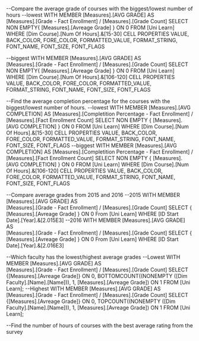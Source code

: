 --Compare the average grade of courses with the biggest/lowest number of hours
--lowest
WITH MEMBER [Measures].[AVG GRADE] AS  
[Measures].[Grade - Fact Enrollment] / [Measures].[Grade Count]
SELECT NON EMPTY{ [Measures].[Avreage Grade] } ON 0 
FROM [Uni Learn] 
WHERE [Dim Course].[Num Of Hours].&[15-30]
CELL PROPERTIES VALUE, 
BACK_COLOR, 
FORE_COLOR, 
FORMATTED_VALUE, 
FORMAT_STRING, 
FONT_NAME, 
FONT_SIZE, 
FONT_FLAGS

--biggest
WITH MEMBER [Measures].[AVG GRADE] AS  
[Measures].[Grade - Fact Enrollment] / [Measures].[Grade Count]
SELECT NON EMPTY{ [Measures].[Avreage Grade] } ON 0 
FROM [Uni Learn] 
WHERE [Dim Course].[Num Of Hours].&[106-120]
CELL PROPERTIES VALUE, 
BACK_COLOR, 
FORE_COLOR, 
FORMATTED_VALUE, 
FORMAT_STRING, 
FONT_NAME, 
FONT_SIZE, 
FONT_FLAGS

--Find the average completion percentage for the courses with the biggest/lowest number of hours.
--lowest
WITH MEMBER [Measures].[AVG COMPLETION] AS 
[Measures].[Completition Percentage - Fact Enrollment] / [Measures].[Fact Enrollment Count] 
SELECT NON EMPTY { [Measures].[AVG COMPLETION] } ON 0
FROM [Uni Learn] 
WHERE [Dim Course].[Num Of Hours].&[15-30]
CELL PROPERTIES VALUE, 
BACK_COLOR, 
FORE_COLOR, 
FORMATTED_VALUE, 
FORMAT_STRING, 
FONT_NAME, 
FONT_SIZE, 
FONT_FLAGS
--biggest
WITH MEMBER [Measures].[AVG COMPLETION] AS 
[Measures].[Completition Percentage - Fact Enrollment] / [Measures].[Fact Enrollment Count] 
SELECT NON EMPTY { [Measures].[AVG COMPLETION] } ON 0 
FROM [Uni Learn] 
WHERE [Dim Course].[Num Of Hours].&[106-120]
CELL PROPERTIES VALUE, 
BACK_COLOR, 
FORE_COLOR, 
FORMATTED_VALUE, 
FORMAT_STRING, 
FONT_NAME, 
FONT_SIZE, 
FONT_FLAGS

--Compare average grades from 2015 and 2016
--2015
WITH MEMBER [Measures].[AVG GRADE] AS  
[Measures].[Grade - Fact Enrollment] / [Measures].[Grade Count]
SELECT { [Measures].[Avreage Grade] } ON 0 
From [Uni Learn]
WHERE [ID Start Date].[Year].&[2.015E3]
--2016
WITH MEMBER [Measures].[AVG GRADE] AS  
[Measures].[Grade - Fact Enrollment] / [Measures].[Grade Count]
SELECT { [Measures].[Avreage Grade] }  ON 0 
From [Uni Learn]
WHERE [ID Start Date].[Year].&[2.016E3]

--Which faculty has the lowest/highest average grades
--Lowest
WITH MEMBER [Measures].[AVG GRADE] AS  
[Measures].[Grade - Fact Enrollment] / [Measures].[Grade Count]
SELECT {[Measures].[Avreage Grade]} ON 0,
	BOTTOMCOUNT((NONEMPTY ([Dim Faculty].[Name].[Name])), 1, [Measures].[Avreage Grade]) ON 1
FROM [Uni Learn];
--Highest
WITH MEMBER [Measures].[AVG GRADE] AS  
[Measures].[Grade - Fact Enrollment] / [Measures].[Grade Count]
SELECT {[Measures].[Avreage Grade]} ON 0,
	TOPCOUNT((NONEMPTY ([Dim Faculty].[Name].[Name])), 1, [Measures].[Avreage Grade]) ON 1
FROM [Uni Learn];

--Find the number of hours of courses with the best average rating from the survey

